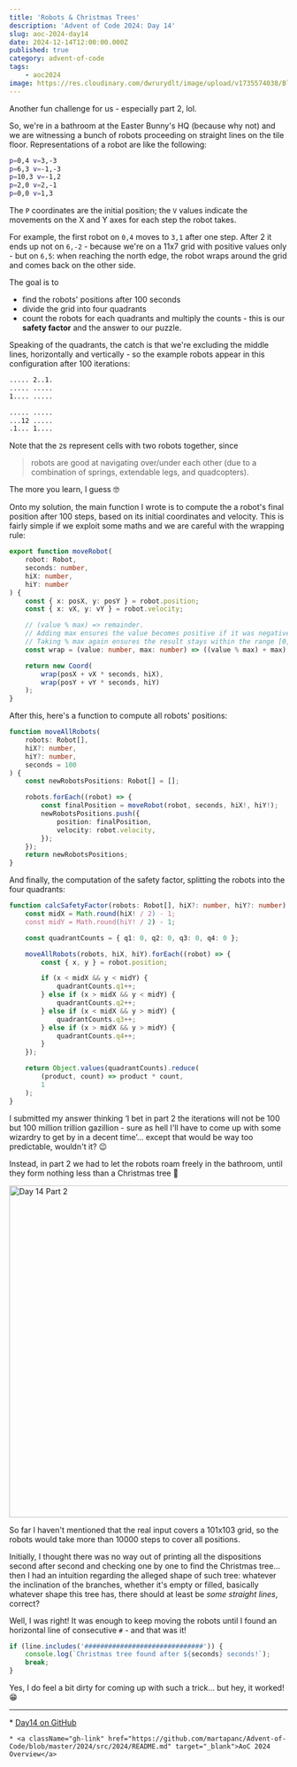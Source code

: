 ```yaml
---
title: 'Robots & Christmas Trees'
description: 'Advent of Code 2024: Day 14'
slug: aoc-2024-day14
date: 2024-12-14T12:00:00.000Z
published: true
category: advent-of-code
tags:
    - aoc2024
image: https://res.cloudinary.com/dwrurydlt/image/upload/v1735574038/Blog/2024-day-14_d7xsuc.webp
---
```


Another fun challenge for us - especially part 2, lol.

So, we're in a bathroom at the Easter Bunny's HQ (because why not) and we are witnessing a bunch of robots proceeding on straight lines on the tile floor.
Representations of a robot are like the following:

```bash
p=0,4 v=3,-3
p=6,3 v=-1,-3
p=10,3 v=-1,2
p=2,0 v=2,-1
p=0,0 v=1,3
```

The `P` coordinates are the initial position; the `V` values indicate the movements on the X and Y axes for each step the robot takes.

For example, the first robot on `0,4` moves to `3,1` after one step. After 2 it ends up not on `6,-2` - because we're on a 11x7 grid with positive values only - but on `6,5`: when reaching the north edge, the robot wraps around the grid and comes back on the other side.

The goal is to

- find the robots' positions after 100 seconds
- divide the grid into four quadrants
- count the robots for each quadrants and multiply the counts - this is our **safety factor** and the answer to our puzzle.

Speaking of the quadrants, the catch is that we're excluding the middle lines, horizontally and vertically - so the example robots appear in this configuration after 100 iterations:

```bash
..... 2..1.
..... .....
1.... .....

..... .....
...12 .....
.1... 1....
```

Note that the `2`s represent cells with two robots together, since

> robots are good at navigating over/under each other (due to a combination of springs, extendable legs, and quadcopters).

The more you learn, I guess 🤓

Onto my solution, the main function I wrote is to compute the a robot's final position after 100 steps, based on its initial coordinates and velocity. This is fairly simple if we exploit some maths and we are careful with the wrapping rule:

```ts
export function moveRobot(
    robot: Robot,
    seconds: number,
    hiX: number,
    hiY: number
) {
    const { x: posX, y: posY } = robot.position;
    const { x: vX, y: vY } = robot.velocity;

    // (value % max) => remainder.
    // Adding max ensures the value becomes positive if it was negative.
    // Taking % max again ensures the result stays within the range [0, max - 1].
    const wrap = (value: number, max: number) => ((value % max) + max) % max;

    return new Coord(
        wrap(posX + vX * seconds, hiX),
        wrap(posY + vY * seconds, hiY)
    );
}
```

After this, here's a function to compute all robots' positions:

```ts
function moveAllRobots(
    robots: Robot[],
    hiX?: number,
    hiY?: number,
    seconds = 100
) {
    const newRobotsPositions: Robot[] = [];

    robots.forEach((robot) => {
        const finalPosition = moveRobot(robot, seconds, hiX!, hiY!);
        newRobotsPositions.push({
            position: finalPosition,
            velocity: robot.velocity,
        });
    });
    return newRobotsPositions;
}
```

And finally, the computation of the safety factor, splitting the robots into the four quadrants:

```ts
function calcSafetyFactor(robots: Robot[], hiX?: number, hiY?: number) {
    const midX = Math.round(hiX! / 2) - 1;
    const midY = Math.round(hiY! / 2) - 1;

    const quadrantCounts = { q1: 0, q2: 0, q3: 0, q4: 0 };

    moveAllRobots(robots, hiX, hiY).forEach((robot) => {
        const { x, y } = robot.position;

        if (x < midX && y < midY) {
            quadrantCounts.q1++;
        } else if (x > midX && y < midY) {
            quadrantCounts.q2++;
        } else if (x < midX && y > midY) {
            quadrantCounts.q3++;
        } else if (x > midX && y > midY) {
            quadrantCounts.q4++;
        }
    });

    return Object.values(quadrantCounts).reduce(
        (product, count) => product * count,
        1
    );
}
```

I submitted my answer thinking ‘I bet in part 2 the iterations will not be 100 but 100 million trillion gazillion - sure as hell I'll have to come up with some wizardry to get by in a decent time’… except that would be way too predictable, wouldn't it? 😉

Instead, in part 2 we had to let the robots roam freely in the bathroom, until they form nothing less than a Christmas tree 🎄

<div className='flex justify-center'>
    <img
        src='https://res.cloudinary.com/dwrurydlt/image/upload/v1735574038/Blog/2024-day-14-part-2_xpzmlr.webp'
        alt='Day 14 Part 2'
        width='600px'
    />
</div>

So far I haven't mentioned that the real input covers a 101x103 grid, so the robots would take more than 10000 steps to cover all positions.

Initially, I thought there was no way out of printing all the dispositions second after second and checking one by one to find the Christmas tree… then I had an intuition regarding the alleged shape of such tree: whatever the inclination of the branches, whether it's empty or filled, basically whatever shape this tree has, there should at least be _some straight lines_, correct?

Well, I was right! It was enough to keep moving the robots until I found an horizontal line of consecutive `#` - and that was it!

```ts
if (line.includes('##############################')) {
    console.log(`Christmas tree found after ${seconds} seconds!`);
    break;
}
```

Yes, I do feel a bit dirty for coming up with such a trick… but hey, it worked! 😁

---

<div className="flex flex-col gap-2">
    * <a className="gh-link" href="https://github.com/martapanc/Advent-of-Code/blob/master/2024/src/2024/day14/day14.ts" target="_blank">Day14 on GitHub</a>

    * <a className="gh-link" href="https://github.com/martapanc/Advent-of-Code/blob/master/2024/src/2024/README.md" target="_blank">AoC 2024 Overview</a>

</div>
